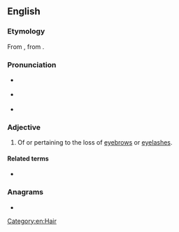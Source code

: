 ==English==
{{was wotd|2008|December|22}}

===Etymology===
From {{m|en|madarosis}}, from {{etyl|grc|en}} {{m|grc|μαδάρωσις||baldness, especially of the eyelids}}.

===Pronunciation===
* {{a|UK}} {{IPA|/ˌmæd.əˈɹɒt.ɪk/|lang=en}}
* {{a|US}} {{IPA|/ˌmæd.əˈɹɑt.ɪk/|lang=en}}
* {{audio|en-us-madarotic.ogg|Audio (US)|lang=en}}

===Adjective===
{{en-adj|-}}

# {{lb|en|medicine|rare}} Of or pertaining to the loss of [[eyebrow]]s or [[eyelash]]es.

====Related terms====
* {{l|en|madarosis}}

===Anagrams===
* {{anagrams|en|microdata}}

[[Category:en:Hair]]